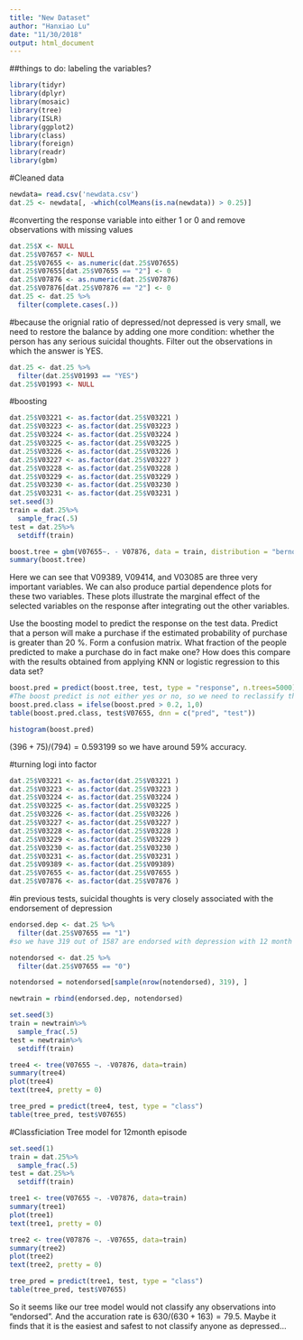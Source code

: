 ```yaml
---
title: "New Dataset"
author: "Hanxiao Lu"
date: "11/30/2018"
output: html_document
--- 
```

##things to do: labeling the variables?
```r
library(tidyr)
library(dplyr)
library(mosaic)
library(tree)
library(ISLR)
library(ggplot2)
library(class)
library(foreign)
library(readr)
library(gbm)
```

#Cleaned data
```r
newdata= read.csv('newdata.csv')
dat.25 <- newdata[, -which(colMeans(is.na(newdata)) > 0.25)]
```

#converting the response variable into either 1 or 0 and remove observations with missing values 
```r
dat.25$X <- NULL
dat.25$V07657 <- NULL
dat.25$V07655 <- as.numeric(dat.25$V07655)
dat.25$V07655[dat.25$V07655 == "2"] <- 0 
dat.25$V07876 <- as.numeric(dat.25$V07876)
dat.25$V07876[dat.25$V07876 == "2"] <- 0 
dat.25 <- dat.25 %>%
  filter(complete.cases(.))
```

#because the orignial ratio of depressed/not depressed is very small, we need to restore the balance by adding one more condition: whether the person has any serious suicidal thoughts. Filter out the observations in which the answer is YES. 
```r
dat.25 <- dat.25 %>%
  filter(dat.25$V01993 == "YES")
dat.25$V01993 <- NULL
```

#boosting 
```r
dat.25$V03221 <- as.factor(dat.25$V03221 )
dat.25$V03223 <- as.factor(dat.25$V03223 )
dat.25$V03224 <- as.factor(dat.25$V03224 )
dat.25$V03225 <- as.factor(dat.25$V03225 )
dat.25$V03226 <- as.factor(dat.25$V03226 )
dat.25$V03227 <- as.factor(dat.25$V03227 )
dat.25$V03228 <- as.factor(dat.25$V03228 )
dat.25$V03229 <- as.factor(dat.25$V03229 )
dat.25$V03230 <- as.factor(dat.25$V03230 )
dat.25$V03231 <- as.factor(dat.25$V03231 )
set.seed(3)
train = dat.25%>%
  sample_frac(.5)
test = dat.25%>%
  setdiff(train)

boost.tree = gbm(V07655~. - V07876, data = train, distribution = "bernoulli", n.trees = 5000, shrinkage = 0.01)
summary(boost.tree)

```

Here we can see that V09389, V09414, and V03085 are three very important variables. We can also produce partial dependence plots for these two variables. These plots illustrate the marginal effect of the selected variables on the response after integrating out the other variables. 

Use the boosting model to predict the response on the test data. Predict that a person will make a purchase if the estimated probability of purchase is greater than 20 %. Form a confusion matrix. What fraction of the people predicted to make a purchase do in fact make one? How does this compare with the results obtained from applying KNN or logistic regression to this data set?

```r
boost.pred = predict(boost.tree, test, type = "response", n.trees=5000)
#The boost predict is not either yes or no, so we need to reclassify them
boost.pred.class = ifelse(boost.pred > 0.2, 1,0)
table(boost.pred.class, test$V07655, dnn = c("pred", "test"))
```

```r
histogram(boost.pred)
```

$(396+75)/(794) =  0.593199$ so we have around 59% accuracy. 

#turning logi into factor
```r
dat.25$V03221 <- as.factor(dat.25$V03221 )
dat.25$V03223 <- as.factor(dat.25$V03223 )
dat.25$V03224 <- as.factor(dat.25$V03224 )
dat.25$V03225 <- as.factor(dat.25$V03225 )
dat.25$V03226 <- as.factor(dat.25$V03226 )
dat.25$V03227 <- as.factor(dat.25$V03227 )
dat.25$V03228 <- as.factor(dat.25$V03228 )
dat.25$V03229 <- as.factor(dat.25$V03229 )
dat.25$V03230 <- as.factor(dat.25$V03230 )
dat.25$V03231 <- as.factor(dat.25$V03231 )
dat.25$V09389 <- as.factor(dat.25$V09389)
dat.25$V07655 <- as.factor(dat.25$V07655 )
dat.25$V07876 <- as.factor(dat.25$V07876 )
```

#in previous tests, suicidal thoughts is very closely associated with the endorsement of depression
```r
endorsed.dep <- dat.25 %>%
  filter(dat.25$V07655 == "1")
#so we have 319 out of 1587 are endorsed with depression with 12 month episode: 20%. Slightly better balance of observations in two levels. 

notendorsed <- dat.25 %>%
  filter(dat.25$V07655 == "0")

notendorsed = notendorsed[sample(nrow(notendorsed), 319), ]

newtrain = rbind(endorsed.dep, notendorsed)

set.seed(3)
train = newtrain%>%
  sample_frac(.5)
test = newtrain%>%
  setdiff(train)

tree4 <- tree(V07655 ~. -V07876, data=train)
summary(tree4)
plot(tree4)
text(tree4, pretty = 0)

```

```r
tree_pred = predict(tree4, test, type = "class")
table(tree_pred, test$V07655)
```

#Classficiation Tree model for 12month episode 
```r
set.seed(1)
train = dat.25%>%
  sample_frac(.5)
test = dat.25%>%
  setdiff(train)

tree1 <- tree(V07655 ~. -V07876, data=train)
summary(tree1)
plot(tree1)
text(tree1, pretty = 0)

tree2 <- tree(V07876 ~. -V07655, data=train)
summary(tree2)
plot(tree2)
text(tree2, pretty = 0)
```

```r
tree_pred = predict(tree1, test, type = "class")
table(tree_pred, test$V07655)
```

So it seems like our tree model would not classify any observations into "endorsed". And the accuration rate is $630/(630+163) = 79.5%$. Maybe it finds that it is the easiest and safest to not classify anyone as depressed...








